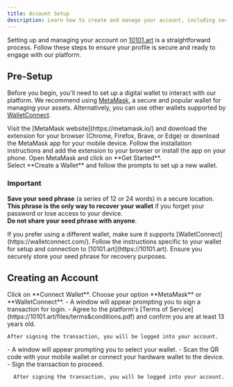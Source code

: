```yaml
---
title: Account Setup 
description: Learn how to create and manage your account, including security settings and personal preferences
---
```


Setting up and managing your account on [10101.art](https://10101.art) is a straightforward process. 
Follow these steps to ensure your profile is secure and ready to engage with our platform.

## Pre-Setup

Before you begin, you'll need to set up a digital wallet to interact with our platform. We recommend using [MetaMask](https://metamask.io/), a secure and popular wallet for managing your assets. Alternatively, you can use other wallets supported by [WalletConnect](https://walletconnect.com/).


<AccordionGroup>

  <Accordion title="Install MetaMask">

<Steps>
  <Step title="First Step">
    Visit the [MetaMask website](https://metamask.io/) and download the extension for your browser (Chrome, Firefox, Brave, or Edge) or download the MetaMask app for your mobile device.
  </Step>
  <Step title="Second Step">
    Follow the installation instructions and add the extension to your browser or install the app on your phone.
  </Step>
  <Step title="Third Step">
    Open MetaMask and click on **Get Started**. <br />
    Select **Create a Wallet** and follow the prompts to set up a new wallet.
  </Step>
</Steps>


### Important
**Save your seed phrase** (a series of 12 or 24 words) in a secure location. <br />
**This phrase is the only way to recover your wallet** if you forget your password or lose access to your device. <br />
**Do not share your seed phrase with anyone**.
  </Accordion>

  <Accordion title="Use WalletConnect">

<Steps>
  <Step title="First Step">
    If you prefer using a different wallet, make sure it supports [WalletConnect](https://walletconnect.com/).
  </Step>
  <Step title="Second Step">
    Follow the instructions specific to your wallet for setup and connection to [10101.art](https://10101.art).
  </Step>
  <Step title="Third Step">
    Ensure you securely store your seed phrase for recovery purposes.
  </Step>
</Steps>
  </Accordion>
  </AccordionGroup>


## Creating an Account


<Steps>
  <Step title="First Step">
    Click on **Connect Wallet**.
  </Step>
  <Step title="Second Step">
    Choose your option **MetaMask** or **WalletConnect**.
  </Step>

<Tabs>
  <Tab title="If you select MetaMask">
    - A window will appear prompting you to sign a transaction for login.
    - Agree to the platform's [Terms of Service](https://10101.art/files/terms&conditions.pdf) and confirm you are at least 13 years old.

    After signing the transaction, you will be logged into your account.

  </Tab>
  <Tab title="If you select WalletConnect">
    - A window will appear prompting you to select your wallet.
    - Scan the QR code with your mobile wallet or connect your hardware wallet to the device.
    - Sign the transaction to proceed.

      After signing the transaction, you will be logged into your account.


  </Tab>
</Tabs>

</Steps>


